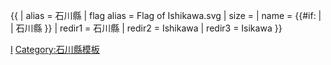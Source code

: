 {{ {{{1<noinclude>|country showdata</noinclude>}}}
| alias = 石川縣
| flag alias = Flag of Ishikawa.svg
| size = {{{size|}}}
| name = {{#if: {{{name|}}} | {{{name|}}} | 石川縣 }}
<noinclude>
| redir1 = 石川縣
| redir2 = Ishikawa
| redir3 = Isikawa
</noinclude>
}}<noinclude>
[[Category:日本行政區劃資料模板|I]]
[[Category:石川縣模板]]
</noinclude>